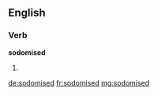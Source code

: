 ==English==

===Verb===
'''sodomised'''

# {{past of|sodomise}}

[[de:sodomised]]
[[fr:sodomised]]
[[mg:sodomised]]